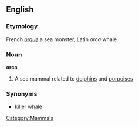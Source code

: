==English==
[[Category:Mammals]]

===Etymology===
French ''[[orque]]'' a sea monster, Latin ''orca'' whale

===Noun===
'''orca'''
# A sea mammal related to [[dolphins]] and [[porpoises]]

===Synonyms===
* [[killer whale]]